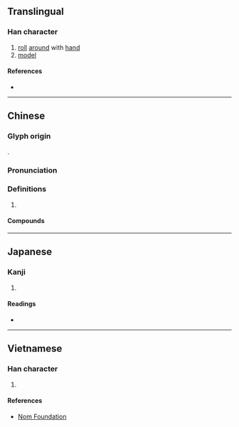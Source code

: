 {{also|抟}}
{{character info}}
==Translingual==

===Han character===
{{Han char|rn=64|rad=手|as=11|sn=14|four=55043|canj=QJII|ids=⿰扌專}}

# [[roll]] [[around]] with [[hand]]
# [[model]]

====References====
* {{Han ref|kx=0452.030|dkj=12642|dj=0802.070|hdz=31942.110|uh=6476|ud=25718|bh=E1DE|bd=57822}}

----

==Chinese==
{{zh-forms|s=抟}}

===Glyph origin===
{{Han etym}}
{{Han compound|手|專|c1=s|c2=p|t1=hand|ls=psc}}.

===Pronunciation===
{{zh-pron
|m=tuán
|c=tyun4
|mc=y
|oc=y
|cat=
}}

===Definitions===
{{zh-hanzi}}

# {{rfdef|zh}}

====Compounds====
{{zh-der|弄月摶風|搓粉摶朱|摶搦|摶摶|摶擊掀發|摶柱乘梁|摶沙|摶沙作飯|摶沙嚼蠟|摶砂弄汞|摶砂煉汞|摶風|摶風板|摶飯|摶香弄粉|陳摶|鵬摶}}

----

==Japanese==

===Kanji===
{{ja-kanji|grade=|rs=手11}}

# {{rfdef|ja|sort=手11}}

====Readings====
* {{ja-readings
|goon=だん
|kanon=たん
|on=せん
|kun=まる-い
}}

----

==Vietnamese==

===Han character===
{{vi-readings|rs=手11|reading=đoàn}}

# {{rfdef|vi|sort=手11}}

====References====
* [http://nomfoundation.org/common/nom_details.php?codepoint=6476 Nom Foundation]